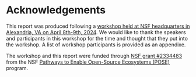 # Acknowledgements

This report was produced following a
[workshop held at NSF headquarters in Alexandria, VA on April 8th-9th, 2024](https://uwescience.github.io/2024-open-source-standards-workshop/).
We would like to thank the speakers and participants in this workshop for the
time and thought that they put into the workshop. A list of workshop participants is provided as an appendixe.

The workshop and this report were funded through [NSF grant
#2334483](https://www.nsf.gov/awardsearch/showAward?AWD_ID=2334483&HistoricalAwards=false)
from the NSF [Pathways to Enable Open-Source Ecosystems
(POSE)](https://new.nsf.gov/funding/opportunities/pathways-enable-open-source-ecosystems-pose)
program.